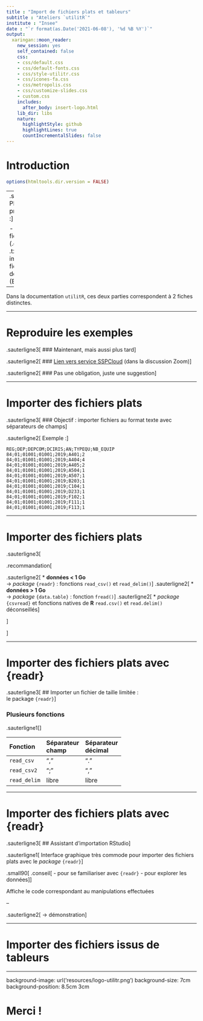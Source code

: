 ```yaml
---
title : "Import de fichiers plats et tableurs"
subtitle : "Ateliers `utilitR`"
institute : "Insee"
date : "`r format(as.Date('2021-06-08'), '%d %B %Y')`"
output:
  xaringan::moon_reader:
    new_session: yes
    self_contained: false
    css:
    - css/default.css
    - css/default-fonts.css
    - css/style-utilitr.css
    - css/icones-fa.css
    - css/metropolis.css
    - css/customize-slides.css
    - custom.css
    includes:
      after_body: insert-logo.html
    lib_dir: libs
    nature:
      highlightStyle: github
      highlightLines: true
      countIncrementalSlides: false
---
```


# Introduction

```r
options(htmltools.dir.version = FALSE)
```

--
.sauterligne2[
  Plan de la présentation :
]

- import de fichiers plats (.csv, .tsv, .txt) ;
- importer des fichiers issus de tableurs (Excel, Calc) ;

--

Dans la documentation `utilitR`, ces deux parties correspondent à 2 fiches distinctes.

---

# Reproduire les exemples

.sauterligne3[
### Maintenant, mais aussi plus tard
]

.sauterligne2[
### [Lien vers service SSPCloud](https://auth.lab.sspcloud.fr/auth/realms/sspcloud/protocol/openid-connect/auth?client_id=onyxia&redirect_uri=https%3A%2F%2Fdatalab.sspcloud.fr%2Flauncher%2Finseefrlab-helm-charts-datascience%2Frstudio%3Fonyxia.friendlyName%3D%25C2%25ABrstudio-utilitr%25C2%25BB%26init.personnalInit%3D%25C2%25ABhttps%253A%252F%252Fraw.githubusercontent.com%252FInseeFrLab%252FutilitR%252Fmaster%252Fresources%252Finit_9juin.sh%25C2%25BB%26r.version%3D%25C2%25ABinseefrlab%252Futilitr%253A0.7.0%25C2%25BB&state=29ec218a-93ef-4ec3-8072-beff09879771&response_mode=query&response_type=code&scope=openid&nonce=ad6c2bf1-c186-4200-a5eb-6b7479d886d9&powerhooks_useGlobalState_lng=%5B%22fr%22%5D&powerhooks_useGlobalState_isDarkModeEnabled=%5Btrue%5D&powerhooks_useGlobalState_lastDelayedTime=%5B1622756583698%5D&powerhooks_useGlobalState_isExpanded=%5Btrue%5D) (dans la discussion Zoom)
]

.sauterligne2[
### Pas une obligation, juste une suggestion
]

---

# Importer des fichiers plats

.sauterligne3[
### Objectif : importer fichiers au format texte avec séparateurs de champs
]

.sauterligne2[
Exemple :
]

```
REG;DEP;DEPCOM;DCIRIS;AN;TYPEQU;NB_EQUIP
84;01;01001;01001;2019;A401;2
84;01;01001;01001;2019;A404;4
84;01;01001;01001;2019;A405;2
84;01;01001;01001;2019;A504;1
84;01;01001;01001;2019;A507;1
84;01;01001;01001;2019;B203;1
84;01;01001;01001;2019;C104;1
84;01;01001;01001;2019;D233;1
84;01;01001;01001;2019;F102;1
84;01;01001;01001;2019;F111;1
84;01;01001;01001;2019;F113;1
```

---

# Importer des fichiers plats

.sauterligne3[

.recommandation[

.sauterligne2[
* **données < 1 Go** <br/>→ *package* `{readr}` : fonctions `read_csv()` et `read_delim()`
]
.sauterligne2[
* **données > 1 Go** <br/>→ *package* `{data.table}` : fonction `fread()`
]
.sauterligne2[
* *package* `{csvread}` et fonctions natives de **R** `read.csv()` et `read.delim()` déconseillés
]

]

]

---

# Importer des fichiers plats avec {readr}

.sauterligne3[
## Importer un fichier de taille limitée :<br>le package `{readr}`
]

### Plusieurs fonctions

.sauterligne1[
]

|Fonction   |Séparateur<br>champ |Séparateur<br>décimal |
|:----------|:-----|:----|
|`read_csv` |","   |"."  |
|`read_csv2`|";"   |","  |
|`read_delim`|libre   |libre  |

---

# Importer des fichiers plats avec {readr}

.sauterligne3[
## Assistant d'importation RStudio
]


.sauterligne1[
Interface graphique très commode pour importer des fichiers plats avec le *package* `{readr}`
]

.small90[
.conseil[
- pour se familiariser avec `{readr}`
- pour explorer les données
]
]

Affiche le code correspondant au manipulations effectuées

--

.sauterligne2[
→ démonstration
]

---

# Importer des fichiers issus de tableurs

---

background-image: url('resources/logo-utilitr.png')
background-size: 7cm
background-position: 8.5cm 3cm

# Merci !
